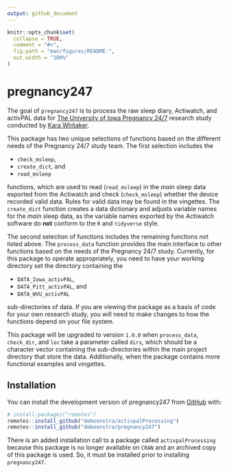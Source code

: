 ```yaml
---
output: github_document
---
```


<!-- README.md is generated from README.Rmd. Please edit that file -->

```r
knitr::opts_chunk$set(
  collapse = TRUE,
  comment = "#>",
  fig.path = "man/figures/README-",
  out.width = "100%"
)
```

# pregnancy247

<!-- badges: start -->
<!-- badges: end -->

The goal of `pregnancy247` is to process the raw sleep diary, Actiwatch, and activPAL data for [The University of Iowa Pregnancy 24/7](https://clinicaltrials.uihealthcare.org/studies/pregnancy-247) research study conducted by [Kara Whitaker](https://clas.uiowa.edu/hhp/people/kara-m-whitaker).

This package has two unique selections of functions based on the different needs of the Pregnancy 24/7 study team. The first selection includes the

- `check_msleep`,
- `create_dict`, and
- `read_msleep`

functions, which are used to read (`read_msleep`) in the *main* sleep data exported from the Actiwatch and check (`check_msleep`) whether the device recorded valid data. Rules for valid data may be found in the vingettes. The `create_dict` function creates a data dictionary and adjusts variable names for the *main* sleep data, as the variable names exported by the Actiwatch software do **not** conform to the `R` and `tidyverse` style. 

The second selection of functions includes the remaining functions not listed above. The `process_data` function provides the main interface to other functions based on the needs of the Pregnancy 24/7 study. Currently, for this package to operate appropriately, you need to have your
working directory set the directory containing the

- `DATA_Iowa_activPAL`,
- `DATA_Pitt_activPAL`, and
- `DATA_WVU_activPAL`

sub-directories of data. If you are viewing the package as a basis of code for your own research study, you will need to make changes to how the functions depend on your file system.

This package will be upgraded to version `1.0.0` when `process_data`, `check_dir`, and `loc` take a parameter called `dirs`, which should be a character vector containing the sub-directories within the main project directory that store the data. Additionally, when the package contains more functional examples and vingettes.

## Installation

You can install the development version of pregnancy247 from [GitHub](https://github.com/) with:

``` r
# install.packages("remotes")
remotes::install_github("deboonstra/activpalProcessing")
remotes::install_github("deboonstra/pregnancy247")
```
There is an added installation call to a package called `activpalProcessing` because this package is no longer available on `CRAN` and an archived copy of this package is used. So, it must be installed prior to installing `pregnancy247`.